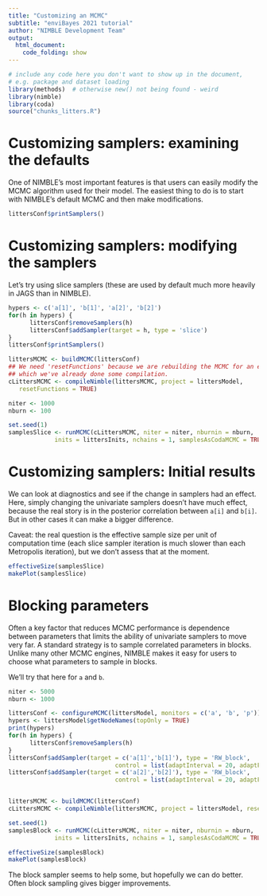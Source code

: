 ```yaml
---
title: "Customizing an MCMC"
subtitle: "enviBayes 2021 tutorial"
author: "NIMBLE Development Team"
output:
  html_document:
    code_folding: show
---
```


```r
# include any code here you don't want to show up in the document,
# e.g. package and dataset loading
library(methods)  # otherwise new() not being found - weird
library(nimble)
library(coda)
source("chunks_litters.R")
```

# Customizing samplers: examining the defaults

One of NIMBLE's most important features is that users can easily modify the MCMC algorithm used for their model. The easiest thing to do is to start with NIMBLE's default MCMC and then make modifications. 

```r
littersConf$printSamplers()
```

# Customizing samplers: modifying the samplers

Let's try using slice samplers (these are used by default much more heavily in JAGS than in NIMBLE).

```r
hypers <- c('a[1]', 'b[1]', 'a[2]', 'b[2]')
for(h in hypers) {
      littersConf$removeSamplers(h)
      littersConf$addSampler(target = h, type = 'slice')
}
littersConf$printSamplers()

littersMCMC <- buildMCMC(littersConf)
## We need 'resetFunctions' because we are rebuilding the MCMC for an existing model for
## which we've already done some compilation.
cLittersMCMC <- compileNimble(littersMCMC, project = littersModel,
   resetFunctions = TRUE)

niter <- 1000
nburn <- 100

set.seed(1)
samplesSlice <- runMCMC(cLittersMCMC, niter = niter, nburnin = nburn,
             inits = littersInits, nchains = 1, samplesAsCodaMCMC = TRUE)
```

# Customizing samplers: Initial results

We can look at diagnostics and see if the change in samplers had an effect. Here, simply changing the univariate samplers doesn't have much effect, because the real story is in the posterior correlation between ```a[i]``` and ```b[i]```. But in other cases it can make a bigger difference.

Caveat: the real question is the effective sample size per unit of computation time (each slice sampler iteration is much slower than each Metropolis iteration), but we don't assess that at the moment.


```r
effectiveSize(samplesSlice)
makePlot(samplesSlice)
```

# Blocking parameters

Often a key factor that reduces MCMC performance is dependence between parameters that limits the ability of univariate samplers to move very far. A standard strategy is to sample correlated parameters in blocks. Unlike many other MCMC engines, NIMBLE makes it easy for users to choose what parameters to sample in blocks.

We'll try that here for ```a``` and ```b```.

```r
niter <- 5000
nburn <- 1000

littersConf <- configureMCMC(littersModel, monitors = c('a', 'b', 'p'))
hypers <- littersModel$getNodeNames(topOnly = TRUE)
print(hypers)
for(h in hypers) {
      littersConf$removeSamplers(h)
}
littersConf$addSampler(target = c('a[1]','b[1]'), type = 'RW_block', 
                              control = list(adaptInterval = 20, adaptFactorExponent = 0.25))
littersConf$addSampler(target = c('a[2]','b[2]'), type = 'RW_block', 
                              control = list(adaptInterval = 20, adaptFactorExponent = 0.25))


littersMCMC <- buildMCMC(littersConf)
cLittersMCMC <- compileNimble(littersMCMC, project = littersModel, resetFunctions = TRUE)

set.seed(1)
samplesBlock <- runMCMC(cLittersMCMC, niter = niter, nburnin = nburn,
             inits = littersInits, nchains = 1, samplesAsCodaMCMC = TRUE)
```

```r
effectiveSize(samplesBlock)
makePlot(samplesBlock)
```

The block sampler seems to help some, but hopefully we can do better. Often block sampling gives bigger improvements.

